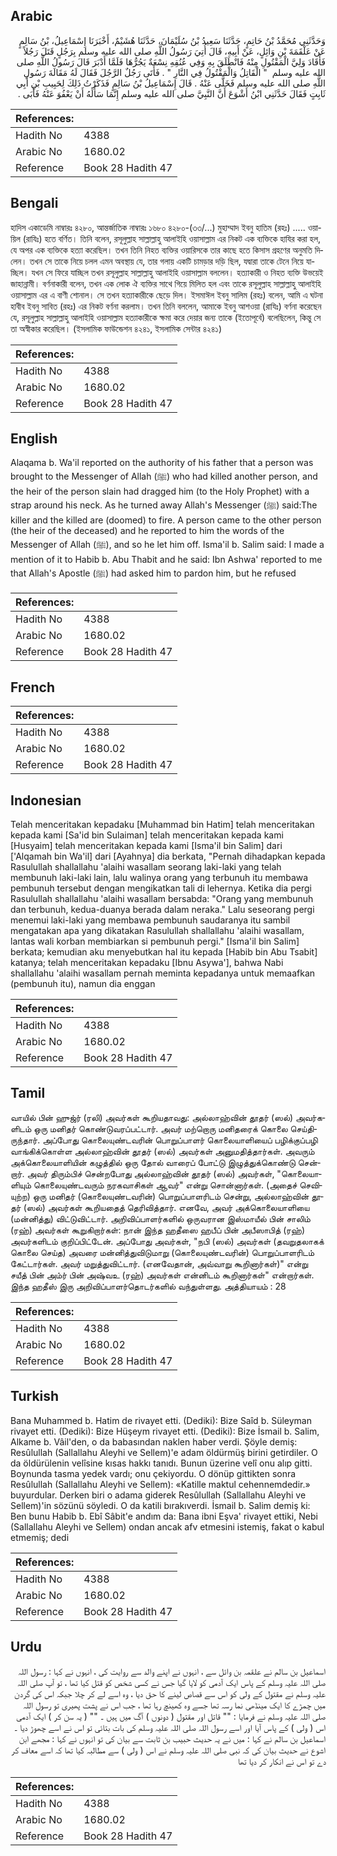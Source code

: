 ## Arabic


<div dir="rtl" lang="ar" style={{fontSize:'larger',backgroundColor:'#f8f9fa',padding:20}}>
وَحَدَّثَنِي مُحَمَّدُ بْنُ حَاتِمٍ، حَدَّثَنَا سَعِيدُ بْنُ سُلَيْمَانَ، حَدَّثَنَا هُشَيْمٌ، أَخْبَرَنَا إِسْمَاعِيلُ، بْنُ سَالِمٍ عَنْ عَلْقَمَةَ بْنِ وَائِلٍ، عَنْ أَبِيهِ، قَالَ أُتِيَ رَسُولُ اللَّهِ صلى الله عليه وسلم بِرَجُلٍ قَتَلَ رَجُلاً فَأَقَادَ وَلِيَّ الْمَقْتُولِ مِنْهُ فَانْطَلَقَ بِهِ وَفِي عُنُقِهِ نِسْعَةٌ يَجُرُّهَا فَلَمَّا أَدْبَرَ قَالَ رَسُولُ اللَّهِ صلى الله عليه وسلم ‏ "‏ الْقَاتِلُ وَالْمَقْتُولُ فِي النَّارِ ‏"‏ ‏.‏ فَأَتَى رَجُلٌ الرَّجُلَ فَقَالَ لَهُ مَقَالَةَ رَسُولِ اللَّهِ صلى الله عليه وسلم فَخَلَّى عَنْهُ ‏.‏ قَالَ إِسْمَاعِيلُ بْنُ سَالِمٍ فَذَكَرْتُ ذَلِكَ لِحَبِيبِ بْنِ أَبِي ثَابِتٍ فَقَالَ حَدَّثَنِي ابْنُ أَشْوَعَ أَنَّ النَّبِيَّ صلى الله عليه وسلم إِنَّمَا سَأَلَهُ أَنْ يَعْفُوَ عَنْهُ فَأَبَى ‏.‏
</div>
<div style={{backgroundColor:'#f8f9fa',padding:20, marginBottom: 10}}><table> <thead> <tr> <th>References:</th> <th></th> </tr> </thead> <tbody><tr><td>Hadith No</td><td>4388</td></tr><tr><td>Arabic No</td><td>1680.02</td></tr><tr><td>Reference</td><td>Book 28 Hadith 47</td></tr></tbody></table></div>

## Bengali


<div dir="ltr" lang="bn" style={{fontSize:'larger',backgroundColor:'#f8f9fa',padding:20}}>
হাদিস একাডেমি নাম্বারঃ ৪২৮০, আন্তর্জাতিক নাম্বারঃ ১৬৮০ ৪২৮০-(৩৩/...) মুহাম্মাদ ইবনু হাতিম (রহঃ) ..... ওয়ায়িল (রাযিঃ) হতে বর্ণিত। তিনি বলেন, রসূলুল্লাহ সাল্লাল্লাহু আলাইহি ওয়াসাল্লাম এর নিকট এক ব্যক্তিকে হাযির করা হল, যে অপর এক ব্যক্তিকে হত্যা করেছিল। তখন তিনি নিহত ব্যক্তির ওয়ারিসকে তার কাছে হতে কিসাস গ্রহণের অনুমতি দিলেন। তখন সে তাকে নিয়ে চলল এমন অবস্থায় যে, তার গলায় একটি চামড়ার দড়ি ছিল, যদ্বারা তাকে টেনে নিয়ে যাচ্ছিল। যখন সে ফিরে যাচ্ছিল তখন রসূলুল্লাহ সাল্লাল্লাহু আলাইহি ওয়াসাল্লাম বললেন। হত্যাকারী ও নিহত ব্যক্তি উভয়েই জাহান্নামী। বর্ণনাকারী বলেন, তখন এক লোক ঐ ব্যক্তির সাথে গিয়ে মিলিত হল এবং তাকে রসূলুল্লাহ সাল্লাল্লাহু আলাইহি ওয়াসাল্লাম এর এ বাণী শোনাল। সে তখন হত্যাকারীকে ছেড়ে দিল। ইসমাঈল ইবনু সালিম (রহঃ) বলেন, আমি এ ঘটনা হাবীব ইবনু সাবিত (রহঃ) এর নিকট বর্ণনা করলাম। তখন তিনি বললেন, আমাকে ইবনু আশওয়া (রাযিঃ) বর্ণনা করেছেন যে, রসূলুল্লাহ সাল্লাল্লাহু আলাইহি ওয়াসাল্লাম হত্যাকারীকে ক্ষমা করে দেয়ার জন্য তাকে (ইতোপূর্বে) বলেছিলেন, কিন্তু সে তা অস্বীকার করেছিল। (ইসলামিক ফাউন্ডেশন ৪২৪১, ইসলামিক সেন্টার ৪২৪১)
</div>
<div style={{backgroundColor:'#f8f9fa',padding:20, marginBottom: 10}}><table> <thead> <tr> <th>References:</th> <th></th> </tr> </thead> <tbody><tr><td>Hadith No</td><td>4388</td></tr><tr><td>Arabic No</td><td>1680.02</td></tr><tr><td>Reference</td><td>Book 28 Hadith 47</td></tr></tbody></table></div>

## English


<div dir="ltr" lang="en" style={{fontSize:'larger',backgroundColor:'#f8f9fa',padding:20}}>
Alaqama b. Wa'il reported on the authority of his father that a person was brought to the Messenger of Allah (ﷺ) who had killed another person, and the heir of the person slain had dragged him (to the Holy Prophet) with a strap around his neck. As he turned away Allah's Messenger (ﷺ) said:The killer and the killed are (doomed) to fire. A person came to the other person (the heir of the deceased) and he reported to him the words of the Messenger of Allah (ﷺ), and so he let him off. Isma'il b. Salim said: I made a mention of it to Habib b. Abu Thabit and he said: Ibn Ashwa' reported to me that Allah's Apostle (ﷺ) had asked him to pardon him, but he refused
</div>
<div style={{backgroundColor:'#f8f9fa',padding:20, marginBottom: 10}}><table> <thead> <tr> <th>References:</th> <th></th> </tr> </thead> <tbody><tr><td>Hadith No</td><td>4388</td></tr><tr><td>Arabic No</td><td>1680.02</td></tr><tr><td>Reference</td><td>Book 28 Hadith 47</td></tr></tbody></table></div>

## French


<div dir="ltr" lang="fr" style={{fontSize:'larger',backgroundColor:'#f8f9fa',padding:20}}>

</div>
<div style={{backgroundColor:'#f8f9fa',padding:20, marginBottom: 10}}><table> <thead> <tr> <th>References:</th> <th></th> </tr> </thead> <tbody><tr><td>Hadith No</td><td>4388</td></tr><tr><td>Arabic No</td><td>1680.02</td></tr><tr><td>Reference</td><td>Book 28 Hadith 47</td></tr></tbody></table></div>

## Indonesian


<div dir="ltr" lang="id" style={{fontSize:'larger',backgroundColor:'#f8f9fa',padding:20}}>
Telah menceritakan kepadaku [Muhammad bin Hatim] telah menceritakan kepada kami [Sa'id bin Sulaiman] telah menceritakan kepada kami [Husyaim] telah menceritakan kepada kami [Isma'il bin Salim] dari ['Alqamah bin Wa'il] dari [Ayahnya] dia berkata, "Pernah dihadapkan kepada Rasulullah shallallahu 'alaihi wasallam seorang laki-laki yang telah membunuh laki-laki lain, lalu walinya orang yang terbunuh itu membawa pembunuh tersebut dengan mengikatkan tali di lehernya. Ketika dia pergi Rasulullah shallallahu 'alaihi wasallam bersabda: "Orang yang membunuh dan terbunuh, kedua-duanya berada dalam neraka." Lalu seseorang pergi menemui laki-laki yang membawa pembunuh saudaranya itu sambil mengatakan apa yang dikatakan Rasulullah shallallahu 'alaihi wasallam, lantas wali korban membiarkan si pembunuh pergi." [Isma'il bin Salim] berkata; kemudian aku menyebutkan hal itu kepada [Habib bin Abu Tsabit] katanya; telah menceritakan kepadaku [Ibnu Asywa'], bahwa Nabi shallallahu 'alaihi wasallam pernah meminta kepadanya untuk memaafkan (pembunuh itu), namun dia enggan
</div>
<div style={{backgroundColor:'#f8f9fa',padding:20, marginBottom: 10}}><table> <thead> <tr> <th>References:</th> <th></th> </tr> </thead> <tbody><tr><td>Hadith No</td><td>4388</td></tr><tr><td>Arabic No</td><td>1680.02</td></tr><tr><td>Reference</td><td>Book 28 Hadith 47</td></tr></tbody></table></div>

## Tamil


<div dir="ltr" lang="ta" style={{fontSize:'larger',backgroundColor:'#f8f9fa',padding:20}}>
வாயில் பின் ஹுஜ்ர் (ரலி) அவர்கள் கூறியதாவது: அல்லாஹ்வின் தூதர் (ஸல்) அவர்களிடம் ஒரு மனிதர் கொண்டுவரப்பட்டார். அவர் மற்றொரு மனிதரைக் கொலை செய்திருந்தார். அப்போது கொலையுண்டவரின் பொறுப்பாளர் கொலையாளியைப் பழிக்குப்பழி வாங்கிக்கொள்ள அல்லாஹ்வின் தூதர் (ஸல்) அவர்கள் அனுமதித்தார்கள். அவரும் அக்கொலையாளியின் கழுத்தில் ஒரு தோல் வாரைப் போட்டு இழுத்துக்கொண்டு சென்றார். அவர் திரும்பிச் சென்றபோது அல்லாஹ்வின் தூதர் (ஸல்) அவர்கள், "கொலையாளியும் கொலையுண்டவரும் நரகவாசிகள் ஆவர்" என்று சொன்னார்கள். (அதைச் செவியுற்ற) ஒரு மனிதர் (கொலையுண்டவரின்) பொறுப்பாளரிடம் சென்று, அல்லாஹ்வின் தூதர் (ஸல்) அவர்கள் கூறியதைத் தெரிவித்தார். எனவே, அவர் அக்கொலையாளியை (மன்னித்து) விட்டுவிட்டார். அறிவிப்பாளர்களில் ஒருவரான இஸ்மாயீல் பின் சாலிம் (ரஹ்) அவர்கள் கூறுகிறார்கள்: நான் இந்த ஹதீஸை ஹபீப் பின் அபீஸாபித் (ரஹ்) அவர்களிடம் குறிப்பிட்டேன். அப்போது அவர்கள், "நபி (ஸல்) அவர்கள் (தவறுதலாகக் கொலை செய்த) அவரை மன்னித்துவிடுமாறு (கொலையுண்டவரின்) பொறுப்பாளரிடம் கேட்டார்கள். அவர் மறுத்துவிட்டார். (எனவேதான், அவ்வாறு கூறினார்கள்)" என்று சயீத் பின் அம்ர் பின் அஷ்வஉ (ரஹ்) அவர்கள் என்னிடம் கூறினார்கள்" என்றார்கள். இந்த ஹதீஸ் இரு அறிவிப்பாளர்தொடர்களில் வந்துள்ளது. அத்தியாயம் : 28
</div>
<div style={{backgroundColor:'#f8f9fa',padding:20, marginBottom: 10}}><table> <thead> <tr> <th>References:</th> <th></th> </tr> </thead> <tbody><tr><td>Hadith No</td><td>4388</td></tr><tr><td>Arabic No</td><td>1680.02</td></tr><tr><td>Reference</td><td>Book 28 Hadith 47</td></tr></tbody></table></div>

## Turkish


<div dir="ltr" lang="tr" style={{fontSize:'larger',backgroundColor:'#f8f9fa',padding:20}}>
Bana Muhammed b. Hatim de rivayet etti. (Dediki): Bize Saîd b. Süleyman rivayet etti. (Dediki): Bize Hüşeym rivayet etti. (Dediki): Bize İsmail b. Salim, Alkame b. Vâil'den, o da babasından naklen haber verdi. Şöyle demiş: Resûlullah (Sallallahu Aleyhi ve Sellem)'e adam öldürmüş birini getirdiler. O da öldürülenin velîsine kısas hakkı tanıdı. Bunun üzerine velî onu alıp gitti. Boynunda tasma yedek vardı; onu çekiyordu. O dönüp gittikten sonra Resûlullah (Sallallahu Aleyhi ve Sellem): «Katille maktul cehennemdedir.» buyurdular. Derken biri o adama giderek Resûlullah (Sallallahu Aleyhi ve Sellem)'in sözünü söyledi. O da katili bırakıverdi. İsmail b. Salim demiş ki: Ben bunu Habib b. Ebî Sâbit'e andım da: Bana ibni Eşva' rivayet ettiki, Nebi (Sallallahu Aleyhi ve Sellem) ondan ancak afv etmesini istemiş, fakat o kabul etmemiş; dedi
</div>
<div style={{backgroundColor:'#f8f9fa',padding:20, marginBottom: 10}}><table> <thead> <tr> <th>References:</th> <th></th> </tr> </thead> <tbody><tr><td>Hadith No</td><td>4388</td></tr><tr><td>Arabic No</td><td>1680.02</td></tr><tr><td>Reference</td><td>Book 28 Hadith 47</td></tr></tbody></table></div>

## Urdu


<div dir="rtl" lang="ur" style={{fontSize:'larger',backgroundColor:'#f8f9fa',padding:20}}>
اسماعیل بن سالم نے علقمہ بن وائل سے ، انہوں نے اپنے والد سے روایت کی ، انہوں نے کہا : رسول اللہ صلی اللہ علیہ وسلم کے پاس ایک آدمی کو لایا گیا جس نے کسی شخص کو قتل کیا تھا ، تو آپ صلی اللہ علیہ وسلم نے مقتول کے ولی کو اس سے قصاص لینے کا حق دیا ، وہ اسے لے کر چلا جبکہ اس کی گردن میں چمڑے کا ایک مینڈھی نما رسہ تھا جسے وہ کھینچ رہا تھا ، جب اس نے پشت پھیری تو رسول اللہ صلی اللہ علیہ وسلم نے فرمایا : "" قاتل اور مقتول ( دونوں ) آگ میں ہیں ۔ "" ( یہ سن کر ) ایک آدمی اس ( ولی ) کے پاس آیا اور اسے رسول اللہ صلی اللہ علیہ وسلم کی بات بتائی تو اس نے اسے چھوڑ دیا ۔ اسماعیل بن سالم نے کہا : میں نے یہ حدیث حبیب بن ثابت سے بیان کی تو انہوں نے کہا : مجھے ابن اشوع نے حدیث بیان کی کہ نبی صلی اللہ علیہ وسلم نے اس ( ولی ) سے مطالبہ کیا تھا کہ اسے معاف کر دے تو اس نے انکار کر دیا تھا
</div>
<div style={{backgroundColor:'#f8f9fa',padding:20, marginBottom: 10}}><table> <thead> <tr> <th>References:</th> <th></th> </tr> </thead> <tbody><tr><td>Hadith No</td><td>4388</td></tr><tr><td>Arabic No</td><td>1680.02</td></tr><tr><td>Reference</td><td>Book 28 Hadith 47</td></tr></tbody></table></div>